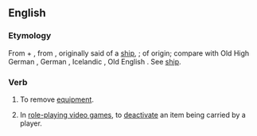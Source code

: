 ==English==
===Etymology===
From {{term|un-}} + {{term|equip}}, from {{etyl|fr}} {{term|équiper||to [[supply]], [[fit out]]|lang=fr}}, originally said of a [[ship]], {{etyl|fro}} {{term|esquiper||to [[embark]]|lang=fro}}; of {{etyl|gem}} origin; compare with Old High German {{term|scif|lang=goh}}, German {{term|Schiff|lang=de}}, Icelandic {{term|skip|lang=is}}, Old English {{term|scip|lang=ang}}. See [[ship]].

===Verb===
{{en-verb|unequip|p|ing}}

# To remove [[equipment]].
# {{video games}} In [[role-playing video game]]s, to [[deactivate]] an item being carried by a player.